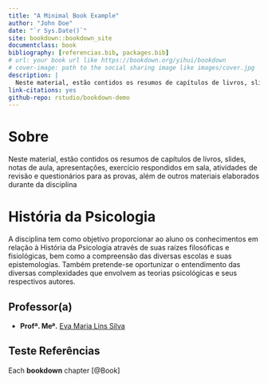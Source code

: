 --- 
title: "A Minimal Book Example"
author: "John Doe"
date: "`r Sys.Date()`"
site: bookdown::bookdown_site
documentclass: book
bibliography: [referencias.bib, packages.bib]
# url: your book url like https://bookdown.org/yihui/bookdown
# cover-image: path to the social sharing image like images/cover.jpg
description: |
  Neste material, estão contidos os resumos de capítulos de livros, slides, notas de aula, apresentações, exercício respondidos em sala, atividades de revisão e questionários para as provas, além de outros materiais elaborados durante  da disciplina de História da Psicologia.
link-citations: yes
github-repo: rstudio/bookdown-demo
---

# Sobre

Neste material, estão contidos os resumos de capítulos de livros, slides, notas de aula, apresentações, exercício respondidos em sala, atividades de revisão e questionários para as provas, além de outros materiais elaborados durante  da disciplina

# História da Psicologia

A disciplina tem como objetivo proporcionar ao aluno os conhecimentos em relação à História da Psicologia através de suas raízes filosóficas e fisiológicas, bem como a compreensão das diversas escolas e suas epistemologias. Também pretende-se oportunizar o entendimento das diversas complexidades que envolvem as teorias psicológicas e seus respectivos autores.

## Professor(a){-}

*  **Profª. Meª.** <a href="http://lattes.cnpq.br/0369824862534158">Eva Maria Lins Silva<a>

## Teste Referências 

Each **bookdown** chapter [@Book]